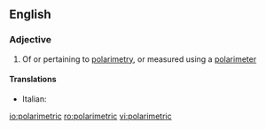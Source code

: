 ==English==

===Adjective===
{{en-adj|-}}

# {{lb|en|physics}} Of or pertaining to [[polarimetry]], or measured using a [[polarimeter]]

====Translations====
{{trans-top|pertaining to polarimetry}}
* Italian: {{t+|it|polarimetrico}}
{{trans-mid}}
{{trans-bottom}}

[[io:polarimetric]]
[[ro:polarimetric]]
[[vi:polarimetric]]